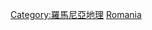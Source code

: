 {{Commonscat|International borders of Romania}}

[[Category:羅馬尼亞地理|Category:羅馬尼亞地理]]
[[Category:各國邊界|Romania]]